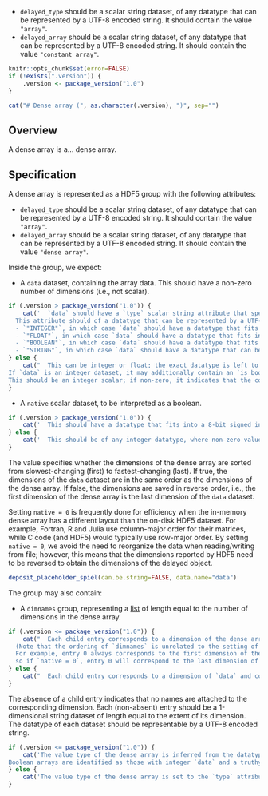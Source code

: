 
- `delayed_type` should be a scalar string dataset, of any datatype that can be represented by a UTF-8 encoded string.
  It should contain the value `"array"`.
- `delayed_array` should be a scalar string dataset, of any datatype that can be represented by a UTF-8 encoded string.
  It should contain the value `"constant array"`.

```r
knitr::opts_chunk$set(error=FALSE)
if (!exists(".version")) {
    .version <- package_version("1.0")
}
```

```r
cat("# Dense array (", as.character(.version), ")", sep="")
```

## Overview 

A dense array is a... dense array.

## Specification

A dense array is represented as a HDF5 group with the following attributes:

- `delayed_type` should be a scalar string dataset, of any datatype that can be represented by a UTF-8 encoded string.
  It should contain the value `"array"`.
- `delayed_array` should be a scalar string dataset, of any datatype that can be represented by a UTF-8 encoded string.
  It should contain the value `"dense array"`.

Inside the group, we expect:

- A `data` dataset, containing the array data.
  This should have a non-zero number of dimensions (i.e., not scalar).
```r
if (.version > package_version("1.0")) {
    cat('  `data` should have a `type` scalar string attribute that specifies the value type of the array.
  This attribute should of a datatype that can be represented by a UTF-8 encoded string, and should hold one of the following values:
  - `"INTEGER"`, in which case `data` should have a datatype that fits into a 32-bit signed integer.
  - `"FLOAT"`, in which case `data` should have a datatype that fits into a 64-bit float.
  - `"BOOLEAN"`, in which case `data` should have a datatype that fits into a 8-bit signed integer.
  - `"STRING"`, in which case `data` should have a datatype that can be represented by a UTF-8 encoded string.')
} else {
    cat("  This can be integer or float; the exact datatype is left to the implementation.
If `data` is an integer dataset, it may additionally contain an `is_boolean` attribute.
This should be an integer scalar; if non-zero, it indicates that the contents of `data` should be treated as booleans where zeros are falsey and non-zeros are truthy.")
}
```
- A `native` scalar dataset, to be interpreted as a boolean.
```r
if (.version > package_version("1.0")) {
    cat('  This should have a datatype that fits into a 8-bit signed integer, where non-zero values are treated as truthy.');
} else {
    cat('  This should be of any integer datatype, where non-zero values are treated as truthy.')
}
```
  The value specifies whether the dimensions of the dense array are sorted from slowest-changing (first) to fastest-changing (last).
  If true, the dimensions of the `data` dataset are in the same order as the dimensions of the dense array.
  If false, the dimensions are saved in reverse order, i.e., the first dimension of the dense array is the last dimension of the `data` dataset.

Setting `native = 0` is frequently done for efficiency when the in-memory dense array has a different layout than the on-disk HDF5 dataset.
For example, Fortran, R and Julia use column-major order for their matrices, while C code (and HDF5) would typically use row-major order.
By setting `native = 0`, we avoid the need to reorganize the data when reading/writing from file;
however, this means that the dimensions reported by HDF5 need to be reversed to obtain the dimensions of the delayed object.

```r
deposit_placeholder_spiel(can.be.string=FALSE, data.name="data")
```

The group may also contain:

- A `dimnames` group, representing a [list](_general.md#lists) of length equal to the number of dimensions in the dense array.
```r
if (.version <= package_version("1.0")) {
    cat("  Each child entry corresponds to a dimension of the dense array and contains the names along that dimension.
  (Note that the ordering of `dimnames` is unrelated to the setting of `native`.
  For example, entry 0 always corresponds to the first dimension of the \"user-visible\" dense array, regardless of how it is saved in `data`;
  so if `native = 0`, entry 0 will correspond to the last dimension of `data`.)")
} else {
    cat("  Each child entry corresponds to a dimension of `data` and contains the names along that dimension, e.g., entry `0` contains names for the first dimension of `data`.")
}
```
  The absence of a child entry indicates that no names are attached to the corresponding dimension.
  Each (non-absent) entry should be a 1-dimensional string dataset of length equal to the extent of its dimension.
  The datatype of each dataset should be representable by a UTF-8 encoded string.

```r
if (.version <= package_version("1.0")) {
    cat('The value type of the dense array is inferred from the datatype of `data`: integer, float or string.
Boolean arrays are identified as those with integer `data` and a truthy `is_boolean` flag.')
} else {
    cat('The value type of the dense array is set to the `type` attribute of `data`.')
}
```
